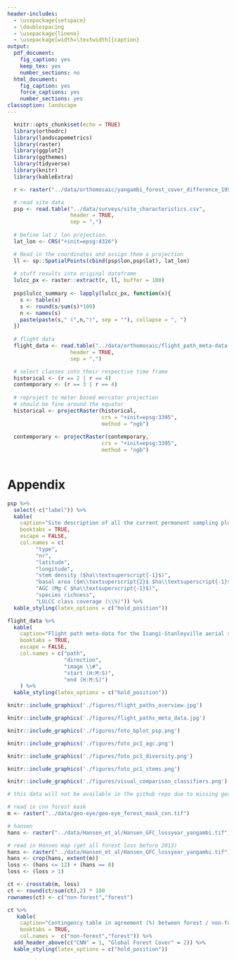 ```yaml
---
header-includes:
  - \usepackage{setspace}
  - \doublespacing
  - \usepackage{lineno}
  - \usepackage[width=\textwidth]{caption}
output:
  pdf_document:
    fig_caption: yes
    keep_tex: yes
    number_sections: no
  html_document:
    fig_caption: yes
    force_captions: yes
    number_sections: yes
classoption: landscape
---
```


```r
  knitr::opts_chunk$set(echo = TRUE)
  library(orthodrc)
  library(landscapemetrics)
  library(raster)
  library(ggplot2)
  library(ggthemes)
  library(tidyverse)
  library(knitr)
  library(kableExtra)

  r <- raster("../data/orthomosaic/yangambi_forest_cover_difference_1958_2000.tif")

  # read site data
  psp <- read.table("../data/surveys/site_characteristics.csv",
                    header = TRUE,
                    sep = ",")
  
  # Define lat / lon projection.
  lat_lon <- CRS("+init=epsg:4326")

  # Read in the coordinates and assign them a projection
  ll <- sp::SpatialPoints(cbind(psp$lon,psp$lat), lat_lon)
  
  # stuff results into original dataframe
  lulcc_px <- raster::extract(r, ll, buffer = 100)
  
  psp$lulcc_summary <- lapply(lulcc_px, function(x){
    s <- table(x)
    s <- round(s/sum(s)*100)
    n <- names(s)
    paste(paste(s," (",n,")", sep = ""), collapse = ", ")
  })
  
  # flight data
  flight_data <- read.table("../data/orthomosaic/flight_path_meta-data.csv",
                    header = TRUE,
                    sep = ",")

  # select classes into their respective time frame
  historical <- (r == 2 | r == 4)
  contemporary <- (r == 3 | r == 4)
  
  # reproject to meter based mercator projection
  # should be fine around the equator
  historical <- projectRaster(historical,
                              crs = "+init=epsg:3395",
                              method = "ngb")
  
  contemporary <- projectRaster(contemporary,
                              crs = "+init=epsg:3395",
                              method = "ngb")
  
```

# Appendix

```r
psp %>%
  select(-c("label")) %>%
  kable(
    caption="Site description of all the current permanent sampling plots in the greater Yangambi region. We list the forest type, plot number, geographic location (in decimal degrees), stem density, basal area Above Ground Carbon (AGC), species richness and Land-Use and Land-Cover Change (LULCC) classes in a radius of 100m around each plot location.",
    booktabs = TRUE,
    escape = FALSE,
    col.names = c(
         "type",
         "nr",
         "latitude",
         "longitude",
         "stem density ($ha\\textsuperscript{-1}$)",
         "basal area ($m\\textsuperscript{2}$ $ha\\textsuperscript{-1}$)",
         "AGC (Mg C $ha\\textsuperscript{-1}$)",
         "species richness",
         "LULCC class coverage (\\%)")) %>%
  kable_styling(latex_options = c("hold_position"))
```

```r
flight_data %>%
  kable(
    caption="Flight path meta-data for the Isangi-Stanleyville aerial survey. Data provided consists of the flight path number, cardinal direction of the flight, the image numbers, and the duration of the flight provided by the start and end time of the acquisition. Data is sourced from Appendix Figure 2 and the sensor logs recorded in the margin of acquired images (see Figure 1 main manuscript).",
    booktabs = TRUE,
    escape = FALSE,
    col.names = c("path",
                  "direction",
                  "image \\#",
                  "start (H:M:S)",
                  "end (H:M:S)")
    ) %>%
  kable_styling(latex_options = c("hold_position"))
```

\pagebreak

```r
knitr::include_graphics('./figures/flight_paths_overview.jpg')
```

\pagebreak

```r
knitr::include_graphics('./figures/flight_paths_meta_data.jpg')
```

\pagebreak

```r
knitr::include_graphics('./figures/foto_bplot_psp.png')
```

```r
knitr::include_graphics('./figures/foto_pc1_agc.png')
```

```r
knitr::include_graphics('./figures/foto_pc1_diversity.png')
```

```r
knitr::include_graphics('./figures/foto_pc1_stems.png')
```

\pagebreak

```r
knitr::include_graphics('./figures/visual_comparison_classifiers.png')
```

```r
# this data will not be available in the github repo due to missing geo-eye data

# read in cnn forest mask
m <- raster("../data/geo-eye/geo-eye_forest_mask_cnn.tif")

# hansen
hans <- raster("../data/Hansen_et_al/Hansen_GFC_lossyear_yangambi.tif")

# read in Hansen map (get all forest loss before 2013)
hans <- raster("../data/Hansen_et_al/Hansen_GFC_lossyear_yangambi.tif")
hans <- crop(hans, extent(m))
loss <- (hans <= 12) + (hans == 0)
loss <- (loss > 1)

ct <- crosstab(m, loss)
ct <- round(ct/sum(ct),2) * 100
rownames(ct) <- c("non-forest","forest")

ct %>%
   kable(
    caption="Contingency table in agreement (%) between forest / non-forest classes as generated from a Geo-Eye 1 pan-chromatic image using a Convolutional Neural Network (CNN) generated and the Global Forest Cover map (Hansen et al. 2013).",
    booktabs = TRUE,
    col.names =  c("non-forest","forest")) %>%
  add_header_above(c("CNN" = 1, "Global Forest Cover" = 2)) %>%
  kable_styling(latex_options = c("hold_position"))

```

